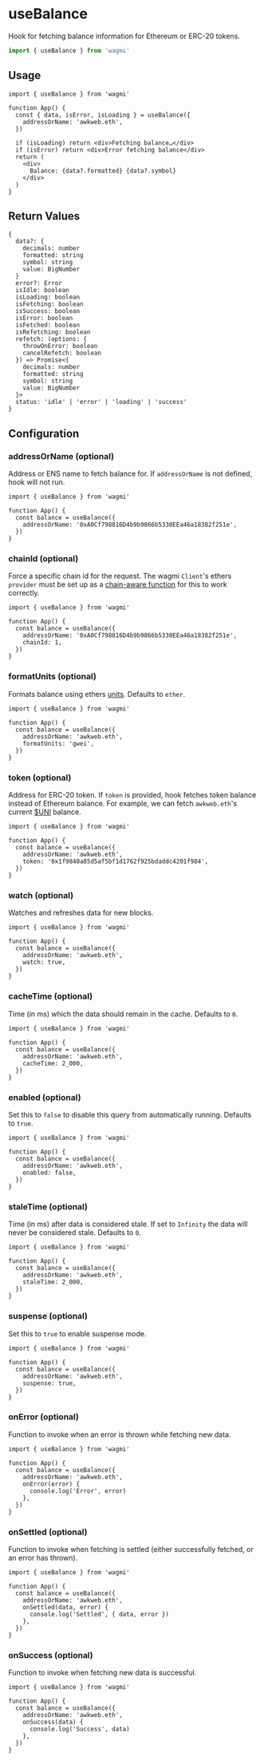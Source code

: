 # useBalance

Hook for fetching balance information for Ethereum or ERC-20 tokens.

```ts
import { useBalance } from 'wagmi'
```

## Usage

```tsx
import { useBalance } from 'wagmi'

function App() {
  const { data, isError, isLoading } = useBalance({
    addressOrName: 'awkweb.eth',
  })

  if (isLoading) return <div>Fetching balance…</div>
  if (isError) return <div>Error fetching balance</div>
  return (
    <div>
      Balance: {data?.formatted} {data?.symbol}
    </div>
  )
}
```

## Return Values

```tsx
{
  data?: {
    decimals: number
    formatted: string
    symbol: string
    value: BigNumber
  }
  error?: Error
  isIdle: boolean
  isLoading: boolean
  isFetching: boolean
  isSuccess: boolean
  isError: boolean
  isFetched: boolean
  isRefetching: boolean
  refetch: (options: {
    throwOnError: boolean
    cancelRefetch: boolean
  }) => Promise<{
    decimals: number
    formatted: string
    symbol: string
    value: BigNumber
  }>
  status: 'idle' | 'error' | 'loading' | 'success'
}
```

## Configuration

### addressOrName (optional)

Address or ENS name to fetch balance for. If `addressOrName` is not defined, hook will not run.

```tsx {5}
import { useBalance } from 'wagmi'

function App() {
  const balance = useBalance({
    addressOrName: '0xA0Cf798816D4b9b9866b5330EEa46a18382f251e',
  })
}
```

### chainId (optional)

Force a specific chain id for the request. The wagmi `Client`'s ethers `provider` must be set up as a [chain-aware function](/docs/client#provider-optional) for this to work correctly.

```tsx {6}
import { useBalance } from 'wagmi'

function App() {
  const balance = useBalance({
    addressOrName: '0xA0Cf798816D4b9b9866b5330EEa46a18382f251e',
    chainId: 1,
  })
}
```

### formatUnits (optional)

Formats balance using ethers [units](https://docs.ethers.io/v5/api/utils/display-logic/#display-logic--units). Defaults to `ether`.

```tsx {6}
import { useBalance } from 'wagmi'

function App() {
  const balance = useBalance({
    addressOrName: 'awkweb.eth',
    formatUnits: 'gwei',
  })
}
```

### token (optional)

Address for ERC-20 token. If `token` is provided, hook fetches token balance instead of Ethereum balance. For example, we can fetch `awkweb.eth`'s current [$UNI](https://etherscan.io/address/0x1f9840a85d5af5bf1d1762f925bdaddc4201f984) balance.

```tsx {6}
import { useBalance } from 'wagmi'

function App() {
  const balance = useBalance({
    addressOrName: 'awkweb.eth',
    token: '0x1f9840a85d5af5bf1d1762f925bdaddc4201f984',
  })
}
```

### watch (optional)

Watches and refreshes data for new blocks.

```tsx {6}
import { useBalance } from 'wagmi'

function App() {
  const balance = useBalance({
    addressOrName: 'awkweb.eth',
    watch: true,
  })
}
```

### cacheTime (optional)

Time (in ms) which the data should remain in the cache. Defaults to `0`.

```tsx {6}
import { useBalance } from 'wagmi'

function App() {
  const balance = useBalance({
    addressOrName: 'awkweb.eth',
    cacheTime: 2_000,
  })
}
```

### enabled (optional)

Set this to `false` to disable this query from automatically running. Defaults to `true`.

```tsx {6}
import { useBalance } from 'wagmi'

function App() {
  const balance = useBalance({
    addressOrName: 'awkweb.eth',
    enabled: false,
  })
}
```

### staleTime (optional)

Time (in ms) after data is considered stale. If set to `Infinity` the data will never be considered stale. Defaults to `0`.

```tsx {6}
import { useBalance } from 'wagmi'

function App() {
  const balance = useBalance({
    addressOrName: 'awkweb.eth',
    staleTime: 2_000,
  })
}
```

### suspense (optional)

Set this to `true` to enable suspense mode.

```tsx {6}
import { useBalance } from 'wagmi'

function App() {
  const balance = useBalance({
    addressOrName: 'awkweb.eth',
    suspense: true,
  })
}
```

### onError (optional)

Function to invoke when an error is thrown while fetching new data.

```tsx {6-8}
import { useBalance } from 'wagmi'

function App() {
  const balance = useBalance({
    addressOrName: 'awkweb.eth',
    onError(error) {
      console.log('Error', error)
    },
  })
}
```

### onSettled (optional)

Function to invoke when fetching is settled (either successfully fetched, or an error has thrown).

```tsx {6-8}
import { useBalance } from 'wagmi'

function App() {
  const balance = useBalance({
    addressOrName: 'awkweb.eth',
    onSettled(data, error) {
      console.log('Settled', { data, error })
    },
  })
}
```

### onSuccess (optional)

Function to invoke when fetching new data is successful.

```tsx {6-8}
import { useBalance } from 'wagmi'

function App() {
  const balance = useBalance({
    addressOrName: 'awkweb.eth',
    onSuccess(data) {
      console.log('Success', data)
    },
  })
}
```
